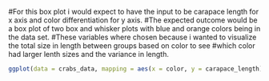 #For this box plot i would expect to have the input to be carapace length for x axis and color differentiation for y axis. 
#The expected outcome would be a box plot of two box and whisker plots with blue and orange colors being in the data set.
#These variables where chosen because i wanted to visualize the total size in length between groups based on color to see 
#which color had larger lenth sizes and the variance in length. 

```r
ggplot(data = crabs_data, mapping = aes(x = color, y = carapace_length)) + geom_boxplot(alpha = 0) + geom_jitter(alpha = 0.3, color = "tomato")
```